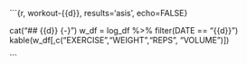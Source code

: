 ```{r, workout-{{d}}, results='asis', echo=FALSE}

cat("## {{d}} {-}")
w_df = log_df %>% filter(DATE == "{{d}}")
kable(w_df[,c("EXERCISE","WEIGHT","REPS", "VOLUME")])

```
 
